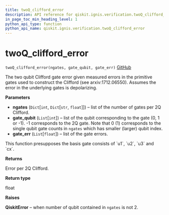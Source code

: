 ```yaml
---
title: twoQ_clifford_error
description: API reference for qiskit.ignis.verification.twoQ_clifford_error
in_page_toc_min_heading_level: 1
python_api_type: function
python_api_name: qiskit.ignis.verification.twoQ_clifford_error
---
```


# twoQ\_clifford\_error

<span id="qiskit.ignis.verification.twoQ_clifford_error" />

`twoQ_clifford_error(ngates, gate_qubit, gate_err)` [GitHub](https://github.com/qiskit-community/qiskit-ignis/tree/stable/0.3/qiskit/ignis/verification/randomized_benchmarking/rb_utils.py "view source code")

The two qubit Clifford gate error given measured errors in the primitive gates used to construct the Clifford (see arxiv:1712.06550). Assumes the error in the underlying gates is depolarizing.

**Parameters**

*   **ngates** (`Dict`\[`int`, `Dict`\[`str`, `float`]]) – list of the number of gates per 2Q Clifford.
*   **gate\_qubit** (`List`\[`int`]) – list of the qubit corresponding to the gate (0, 1 or -1). -1 corresponds to the 2Q gate. Note that 0 (1) corresponds to the single qubit gate counts in `ngates` which has smaller (larger) qubit index.
*   **gate\_err** (`List`\[`float`]) – list of the gate errors.

<Admonition title="Note" type="note">
  This function presupposes the basis gate consists of `u1`, `u2`, `u3` and `cx`.
</Admonition>

**Returns**

Error per 2Q Clifford.

**Return type**

float

**Raises**

**QiskitError** – when number of qubit contained in `ngates` is not 2.

